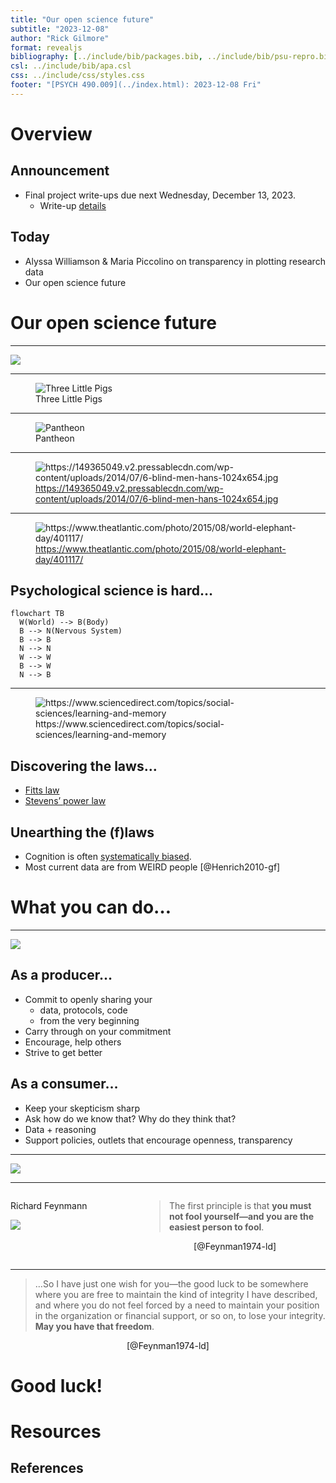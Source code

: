 ```yaml
---
title: "Our open science future"
subtitle: "2023-12-08"
author: "Rick Gilmore"
format: revealjs
bibliography: [../include/bib/packages.bib, ../include/bib/psu-repro.bib]
csl: ../include/bib/apa.csl
css: ../include/css/styles.css
footer: "[PSYCH 490.009](../index.html): 2023-12-08 Fri"
---
```


# Overview

## Announcement

- Final project write-ups [due next Wednesday, December 13, 2023]{.orange_due}.
  - Write-up [details](../exercises/final-project.html#project-write-up)
  
## Today

- Alyssa Williamson & Maria Piccolino on transparency in plotting research data
- Our open science future

# Our open science future

---

![](https://miro.medium.com/v2/resize:fit:640/1*Nv4oqbfv5IwRSMdLGtFZuA.gif){fig-align="center"}

---

![Three Little Pigs](https://www.carloscamara.es/en/blog/2019/09/05/the-three-little-pigs-is-a-fairy-tale/featured.jpg){fig-align="center"}

---

![Pantheon](https://theromanguy.com/wp-content/uploads/pantheon-feature-real-900x420.jpeg){fig-align="center"}

---

![<https://149365049.v2.pressablecdn.com/wp-content/uploads/2014/07/6-blind-men-hans-1024x654.jpg>](https://149365049.v2.pressablecdn.com/wp-content/uploads/2014/07/6-blind-men-hans-1024x654.jpg){fig-align="center"}

---

![<https://www.theatlantic.com/photo/2015/08/world-elephant-day/401117/>](https://cdn.theatlantic.com/thumbor/p5S2K0rgrq_3Af-8_VnUUqaxs3M=/1200x729/media/img/photo/2015/08/world-elephant-day/e01_96540399/original.jpg)

## Psychological science is hard...

```mermaid
flowchart TB
  W(World) --> B(Body)
  B --> N(Nervous System)
  B --> B
  N --> N
  W --> W
  B --> W
  N --> B
```

---

![https://www.sciencedirect.com/topics/social-sciences/learning-and-memory](https://ars.els-cdn.com/content/image/3-s2.0-B9780120885664500155-f09-01-9780120885664.jpg)

## Discovering the laws...

- [Fitts law](https://en.wikipedia.org/wiki/Fitts%27s_law)
- [Stevens' power law](https://en.wikipedia.org/wiki/Stevens%27s_power_law)

## Unearthing the (f)laws

- Cognition is often [systematically biased](https://en.wikipedia.org/wiki/List_of_cognitive_biases).
- Most current data are from WEIRD people [@Henrich2010-gf]

# What you can do...

---

![](https://miro.medium.com/v2/resize:fit:720/format:webp/0*DiNyrX5pSDMaRrlY.png){fig-align="center"}

## As a producer...

- Commit to openly sharing your
  - data, protocols, code
  - from the very beginning
- Carry through on your commitment
- Encourage, help others
- Strive to get better

## As a consumer...

- Keep your skepticism sharp
- Ask how do we know that? Why do they think that?
- Data + reasoning
- Support policies, outlets that encourage openness, transparency

---

![](https://miro.medium.com/v2/resize:fit:1400/format:webp/1*hn9nGSNnalnFrSDlGHNctQ.png){fig-align="center"}

---

:::: {.columns}

::: {.column width="40%"}
Richard Feynmann

![](https://upload.wikimedia.org/wikipedia/en/thumb/4/42/Richard_Feynman_Nobel.jpg/220px-Richard_Feynman_Nobel.jpg)

:::

::: {.column width="60%"}

> The first principle is that **you must not fool yourself—and you are the easiest person to fool**.

<p style="text-align:center;">
[@Feynman1974-ld]
</p>

:::

::::

---

>…So I have just one wish for you—the good luck to be somewhere where you are free to maintain the kind of integrity I have described, and where you do not feel forced by a need to maintain your position in the organization or financial support, or so on, to lose your integrity. **May you have that freedom**.

<p style="text-align:center;">
[@Feynman1974-ld]
</p>

# Good luck!

# Resources

## References
